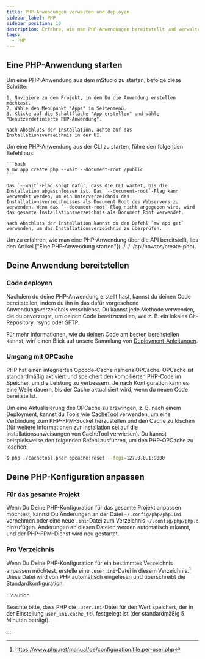 ```yaml
---
title: PHP-Anwendungen verwalten und deployen
sidebar_label: PHP
sidebar_position: 10
description: Erfahre, wie man PHP-Anwendungen bereitstellt und verwaltet.
tags:
  - PHP
---
```



## Eine PHP-Anwendung starten

<Tabs groupId="access-mode">
  <TabItem value="gui" label="mStudio UI">
    Um eine PHP-Anwendung aus dem mStudio zu starten, befolge diese Schritte:

    1. Navigiere zu dem Projekt, in dem Du die Anwendung erstellen möchtest.
    2. Wähle den Menüpunkt "Apps" im Seitenmenü.
    3. Klicke auf die Schaltfläche "App erstellen" und wähle "Benutzerdefinierte PHP-Anwendung".

    Nach Abschluss der Installation, achte auf das Installationsverzeichnis in der UI.

  </TabItem>
  <TabItem value="cli" label="CLI">
    Um eine PHP-Anwendung aus der CLI zu starten, führe den folgenden Befehl aus:

    ```bash
    $ mw app create php --wait --document-root /public
    ```

    Das `--wait`-Flag sorgt dafür, dass die CLI wartet, bis die Installation abgeschlossen ist. Das `--document-root`-Flag kann verwendet werden, um ein Unterverzeichnis des Installationsverzeichnisses als Document Root des Webservers zu verwenden. Wenn das `--document-root`-Flag nicht angegeben wird, wird das gesamte Installationsverzeichnis als Document Root verwendet.

    Nach Abschluss der Installation kannst du den Befehl `mw app get` verwenden, um das Installationsverzeichnis zu überprüfen.

  </TabItem>
  <TabItem value="api" label="API">
    Um zu erfahren, wie man eine PHP-Anwendung über die API bereitstellt, lies den Artikel ["Eine PHP-Anwendung starten"](../../../api/howtos/create-php).
  </TabItem>
</Tabs>

## Deine Anwendung bereitstellen

### Code deployen

Nachdem du deine PHP-Anwendung erstellt hast, kannst du deinen Code bereitstellen, indem du ihn in das dafür vorgesehene Anwendungsverzeichnis verschiebst. Du kannst jede Methode verwenden, die du bevorzugst, um deinen Code bereitzustellen, wie z. B. ein lokales Git-Repository, rsync oder SFTP.

Für mehr Informationen, wie du deinen Code am besten bereitstellen kannst, wirf einen Blick auf unsere Sammlung von [Deployment-Anleitungen](/docs/v2/category/deployment-guides).

### Umgang mit OPCache

PHP hat einen integrierten Opcode-Cache namens OPCache. OPCache ist standardmäßig aktiviert und speichert den kompilierten PHP-Code im Speicher, um die Leistung zu verbessern. Je nach Konfiguration kann es eine Weile dauern, bis der Cache aktualisiert wird, wenn du neuen Code bereitstellst.

Um eine Aktualisierung des OPCache zu erzwingen, z. B. nach einem Deployment, kannst du Tools wie [CacheTool](https://github.com/gordalina/cachetool) verwenden, um eine Verbindung zum PHP-FPM-Socket herzustellen und den Cache zu löschen (für weitere Informationen zur Installation sei auf die Installationsanweisungen von CacheTool verwiesen). Du kannst beispielsweise den folgenden Befehl ausführen, um den PHP-OPCache zu löschen:

```bash
$ php ./cachetool.phar opcache:reset --fcgi=127.0.0.1:9000
```

## Deine PHP-Konfiguration anpassen

### Für das gesamte Projekt

Wenn Du Deine PHP-Konfiguration für das gesamte Projekt anpassen möchtest, kannst Du Änderungen an der Datei `~/.config/php/php.ini` vornehmen oder eine neue `.ini`-Datei zum Verzeichnis `~/.config/php/php.d` hinzufügen. Änderungen an diesen Dateien werden automatisch erkannt, und der PHP-FPM-Dienst wird neu gestartet.

### Pro Verzeichnis

Wenn Du Deine PHP-Konfiguration für ein bestimmtes Verzeichnis anpassen möchtest, erstelle eine `.user.ini`-Datei in diesem Verzeichnis.[^1] Diese Datei wird von PHP automatisch eingelesen und überschreibt die Standardkonfiguration.

:::caution

Beachte bitte, dass PHP die `.user.ini`-Datei für den Wert speichert, der in der Einstellung `user_ini.cache_ttl` festgelegt ist (der standardmäßig 5 Minuten beträgt).

:::

[^1]: https://www.php.net/manual/de/configuration.file.per-user.php
